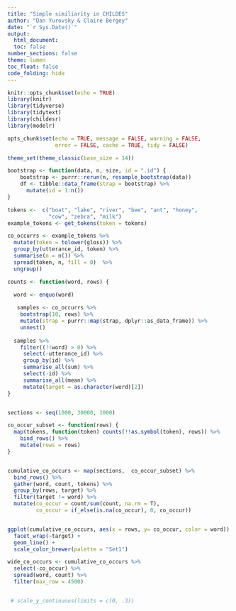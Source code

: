 ```yaml
---
title: "Simple similiarity in CHILDES"
author: "Dan Yurovsky & Claire Bergey"
date: "`r Sys.Date()`"
output: 
  html_document:
  toc: false
number_sections: false
theme: lumen
toc_float: false
code_folding: hide
---
```

  
```r
knitr::opts_chunk$set(echo = TRUE)
library(knitr)
library(tidyverse)
library(tidytext)
library(childesr)
library(modelr)

opts_chunk$set(echo = TRUE, message = FALSE, warning = FALSE, 
               error = FALSE, cache = TRUE, tidy = FALSE)

theme_set(theme_classic(base_size = 14))
```


```r

bootstrap <- function(data, n, size, id = ".id") {
    bootstrap <- purrr::rerun(n, resample_bootstrap(data))
    df <- tibble::data_frame(strap = bootstrap) %>%
      mutate(id = 1:n())
}

tokens <-  c("boat", "lake", "river", "bee", "ant", "honey", 
             "cow", "zebra", "milk")
example_tokens <- get_tokens(token = tokens)

co_occurrs <- example_tokens %>%
  mutate(token = tolower(gloss)) %>%
  group_by(utterance_id, token) %>%
  summarise(n = n()) %>%
  spread(token, n, fill = 0)  %>%
  ungroup() 

counts <- function(word, rows) {
  
  word <- enquo(word)

   samples <- co_occurrs %>%
    bootstrap(10, rows) %>%
    mutate(strap = purrr::map(strap, dplyr::as_data_frame)) %>%
    unnest()
  
  samples %>%
    filter((!!word) > 0) %>%
     select(-utterance_id) %>%
     group_by(id) %>%
     summarise_all(sum) %>%
     select(-id) %>%
     summarise_all(mean) %>%
     mutate(target = as.character(word)[2])
}


sections <- seq(1000, 30000, 1000)

co_occur_subset <- function(rows) {
  map(tokens, function(token) counts(!!as.symbol(token), rows)) %>%
    bind_rows() %>%
    mutate(rows = rows)
}


cumulative_co_occurs <- map(sections,  co_occur_subset) %>%
  bind_rows() %>%
  gather(word, count, tokens) %>%
  group_by(rows, target) %>%
  filter(target != word) %>%
  mutate(co_occur = count/sum(count, na.rm = T),
         co_occur = if_else(is.na(co_occur), 0, co_occur))


ggplot(cumulative_co_occurs, aes(x = rows, y= co_occur, color = word)) + 
  facet_wrap(~target) + 
  geom_line() +
  scale_color_brewer(palette = "Set1")

wide_co_occurs <- cumulative_co_occurs %>%
  select(-co_occur) %>%
  spread(word, count) %>%
  filter(max_row = 4500)


 # scale_y_continuous(limits = c(0, .3))




```
